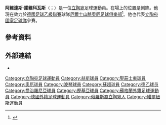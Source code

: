 '''阿維達斯·諾維科瓦斯'''（{{lang-lt|Arvydas Novikovas}}；{{bd|1990年|12月18日}}）是一位[[立陶宛|立陶宛]]足球運動員。在場上的位置是側鋒。他現在效力於[[德國足球乙級聯賽|德國足球乙級聯賽]]球隊[[厄爾士山脈奧厄足球俱樂部|厄爾士山脈奧厄足球俱樂部]]<ref>{{cite news| title=Erzgebirge verpflichtet Arvydas Novikovas | trans_title = Erzgebirge signs Arvydas Novikovas |url=http://www.kicker.de/news/fussball/2bundesliga/startseite/588253/artikel_erzgebirge-verpflichtet-arvydas-novikovas.html |publisher=kicker|language=de|date=21 June 2013|accessdate=2 July 2013}}</ref>。他也代表[[立陶宛國家足球隊|立陶宛國家足球隊]]參賽。

==參考資料==
{{Reflist}}

==外部連結==
* {{90minut|31838}}

{{DEFAULTSORT:Novikas, Arvydas}}
[[Category:立陶宛足球運動員|Category:立陶宛足球運動員]]  
[[Category:赫斯球員|Category:赫斯球員]]
[[Category:聖莊士東球員|Category:聖莊士東球員]]
[[Category:奧厄球員|Category:奧厄球員]]
[[Category:波琴球員|Category:波琴球員]]
[[Category:蘇超球員|Category:蘇超球員]]
[[Category:德乙球员|Category:德乙球员]]
[[Category:喬治羅尼亞球員|Category:喬治羅尼亞球員]]
[[Category:歷基亞球員|Category:歷基亞球員]]
[[Category:蘇格蘭外籍足球運動員|Category:蘇格蘭外籍足球運動員]]
[[Category:德國外籍足球運動員|Category:德國外籍足球運動員]]
[[Category:俄羅斯裔立陶宛人|Category:俄羅斯裔立陶宛人]]
[[Category:維爾紐斯運動員|Category:維爾紐斯運動員]]